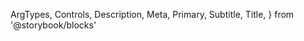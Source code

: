   ArgTypes,
  Controls,
  Description,
  Meta,
  Primary,
  Subtitle,
  Title,
} from '@storybook/blocks'


<Meta of={SubDropdownStories} />

<Title />

<Subtitle />

<Description />

---

## Props

On top of all the props, attributes and event handler you can set on a
`<div />` element, the component accepts the following props:

<ArgTypes />

## Playground

<Primary />

<Controls />
